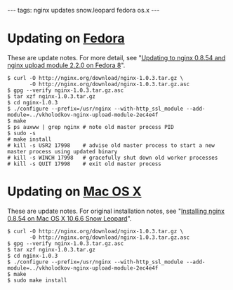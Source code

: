 ---
tags: nginx updates snow.leopard fedora os.x
---
= Updating on [[Fedora]] =

These are update notes. For more detail, see "[[Updating to nginx 0.8.54 and nginx upload module 2.2.0 on Fedora 8]]".

<pre lang="shell">$ curl -O http://nginx.org/download/nginx-1.0.3.tar.gz \
       -O http://nginx.org/download/nginx-1.0.3.tar.gz.asc
$ gpg --verify nginx-1.0.3.tar.gz.asc
$ tar xzf nginx-1.0.3.tar.gz
$ cd nginx-1.0.3
$ ./configure --prefix=/usr/nginx --with-http_ssl_module --add-module=../vkholodkov-nginx-upload-module-2ec4e4f
$ make
$ ps auxww | grep nginx # note old master process PID
$ sudo -s
# make install
# kill -s USR2 17998    # advise old master process to start a new master process using updated binary
# kill -s WINCH 17998   # gracefully shut down old worker processes
# kill -s QUIT 17998    # exit old master process</pre>

= Updating on [[Mac OS X]] =

These are update notes. For original installation notes, see "[[Installing nginx 0.8.54 on Mac OS X 10.6.6 Snow Leopard]]".

<pre lang="shell">$ curl -O http://nginx.org/download/nginx-1.0.3.tar.gz \
       -O http://nginx.org/download/nginx-1.0.3.tar.gz.asc
$ gpg --verify nginx-1.0.3.tar.gz.asc
$ tar xzf nginx-1.0.3.tar.gz
$ cd nginx-1.0.3
$ ./configure --prefix=/usr/nginx --with-http_ssl_module --add-module=../vkholodkov-nginx-upload-module-2ec4e4f
$ make
$ sudo make install</pre>
